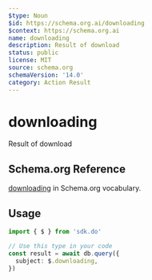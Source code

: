 ```yaml
---
$type: Noun
$id: https://schema.org.ai/downloading
$context: https://schema.org.ai
name: downloading
description: Result of download
status: public
license: MIT
source: schema.org
schemaVersion: '14.0'
category: Action Result
---
```


# downloading

Result of download

## Schema.org Reference

[downloading](https://schema.org/DownloadAction) in Schema.org vocabulary.

## Usage

```typescript
import { $ } from 'sdk.do'

// Use this type in your code
const result = await db.query({
  subject: $.downloading,
})
```
